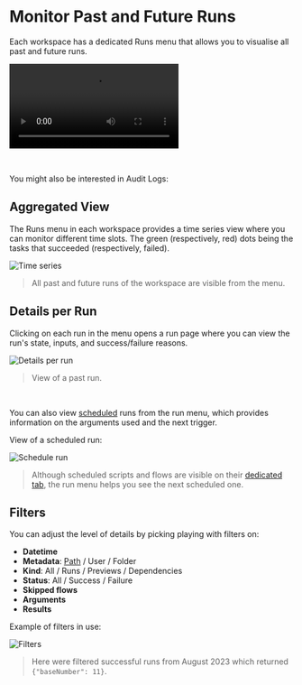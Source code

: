 
# Monitor Past and Future Runs

Each workspace has a dedicated Runs menu that allows you to visualise all past and future runs.

<video
	className="border-2 rounded-xl object-cover w-full h-full dark:border-gray-800"
	autoPlay
	loop
	controls
	id="main-video"
	src="/videos/runs-menu.mp4"
/>

<br />

You might also be interested in Audit Logs:

<div class="grid grid-cols-2 gap-6 mb-4">
	<DocCard
		title="Audit Logs"
		description="Audit logs are another feature, available in the Cloud & Enterprise Self-Hosted only. They capture and record every operation and action with side-effects."
		href="/docs/core_concepts/audit_logs"
	/>
</div>

## Aggregated View

The Runs menu in each workspace provides a time series view where you can monitor different time slots.
The green (respectively, red) dots being the tasks that succeeded (respectively, failed).

![Time series](./1-runs-menu.png 'Time series')

> All past and future runs of the workspace are visible from the menu.

## Details per Run

Clicking on each run in the menu opens a run page where you can view the run's state, inputs, and success/failure reasons.

![Details per run](./2-detail-per-run.png 'Details per run')

> View of a past run.

<br />

You can also view [scheduled](../1_scheduling/index.mdx) runs from the run menu, which provides information on the arguments used and the next trigger.

View of a scheduled run:

![Schedule run](./3-scheduled-run.png.webp)

> Although scheduled scripts and flows are visible on their [dedicated tab](../1_scheduling/index.mdx), the run menu helps you see the next scheduled one.

## Filters

You can adjust the level of details by picking playing with filters on:

- **Datetime**
- **Metadata**: [Path](../16_roles_and_permissions/index.mdx#path) / User / Folder
- **Kind**: All / Runs / Previews / Dependencies
- **Status**: All / Success / Failure
- **Skipped flows**
- **Arguments**
- **Results**

Example of filters in use:

![Filters](./4-filters.png 'Filters')

> Here were filtered successful runs from August 2023 which returned `{"baseNumber": 11}`.

